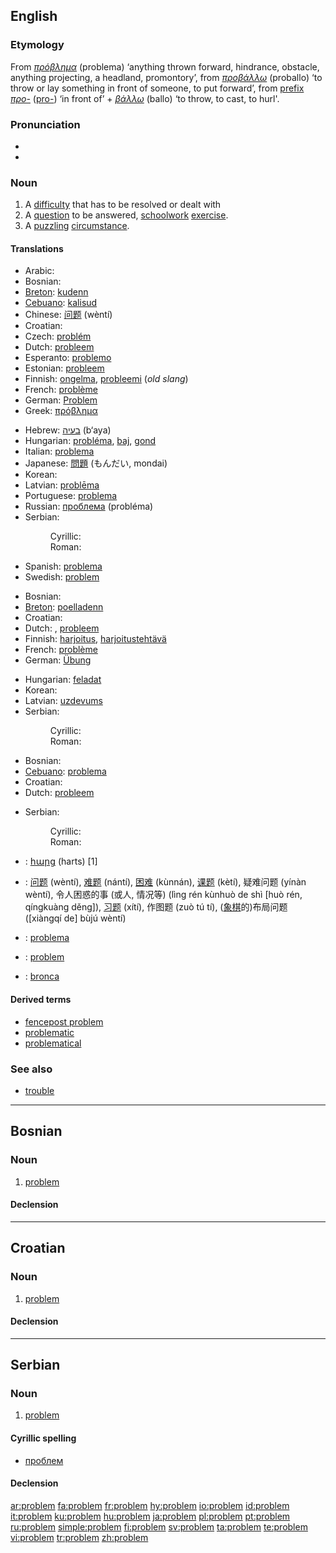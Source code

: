 {{see|Problem}}
==English==
{{wikipedia}}
===Etymology===
From {{AGr.}} ''[[πρόβλημα]]'' (problema) ‘anything thrown forward, hindrance, obstacle, anything projecting, a headland, promontory’, from ''[[προβάλλω]]'' (proballo) ‘to throw or lay something in front of someone, to put forward’, from [[prefix]] ''[[προ-]]'' ([[pro-]]) ‘in front of’ + ''[[βάλλω]]'' (ballo) ‘to throw, to cast, to hurl'.

===Pronunciation===
* {{IPA|/pɹɒbləm/}}
* {{audio|en-us-problem.ogg|Audio (US)}}

===Noun===
{{en-noun}}

# A [[difficulty]] that has to be resolved or dealt with
# A [[question]] to be answered, [[schoolwork]] [[exercise]].
# A [[puzzle|puzzling]] [[circumstance]].

====Translations====
{{trans-top|difficulty}}
*Arabic: {{Arab|[[مشكلة]]}} {{IPAchar|(múškila)}} {{f}}
*Bosnian: {{t|bs|problem|m}}
*[[Breton]]: [[kudenn]] {{f}}
*[[Cebuano]]: [[kalisud]]
*Chinese: [[问题]] (wèntí)
*Croatian: {{t|hr|problem|m}}
*Czech: [[problém]] {{m}}
*Dutch: [[probleem#Dutch|probleem]] {{n}}
*Esperanto: [[problemo]]
*Estonian: [[probleem#Estonian|probleem]]
*Finnish: [[ongelma]], [[probleemi]] (''old slang'')
*French: [[problème]] {{m}}
*German: [[Problem]] {{n}}
*Greek: [[πρόβλημα]] {{n}}
{{trans-mid}}
*Hebrew: [[בעיה]] (b‘aya) {{f}}
*Hungarian: [[probléma]], [[baj]], [[gond]]
*Italian: [[problema]] {{m}}
*Japanese: [[問題]] (もんだい, mondai)
*Korean: {{ko-inline|문제|munje}}
*Latvian: [[problēma]] {{f}}
*Portuguese: [[problema#Portuguese|problema]] {{m}}
*Russian: [[проблема]] (probléma) {{f}}
*Serbian:
*:Cyrillic: {{t|sr|проблем|m}}
*:Roman: {{t|sr|problem|m}}
*Spanish: [[problema#Spanish|problema]] {{m}}
*Swedish: [[#Swedish|problem]] {{c}}
{{trans-bottom}}

{{trans-top|schoolwork exercise}}
*Bosnian: {{t|bs|problem|m}}
*[[Breton]]: [[poelladenn]] {{f}}
*Croatian: {{t|hr|problem|m}}
*Dutch: {{t+|nl|oefening}} {{f}}, [[probleem#Dutch|probleem]] {{n}}
*Finnish: [[harjoitus]], [[harjoitustehtävä]]
*French: [[problème]] {{m}}
*German: [[Übung]] {{f}}
{{trans-mid}}
*Hungarian: [[feladat]]
*Korean: {{ko-inline|문제|munje}}
*Latvian: [[uzdevums]] {{m}}
*Serbian:
*:Cyrillic: {{t|sr|проблем|m}}
*:Roman: {{t|sr|problem|m}}
{{trans-bottom}}

{{trans-top|puzzling circumstance}}
*Bosnian: {{t|bs|problem|m}}
*[[Cebuano]]: [[problema]]
*Croatian: {{t|hr|problem|m}}
*Dutch: [[probleem#Dutch|probleem]] {{n}}
{{trans-mid}}
*Serbian:
*:Cyrillic: {{t|sr|проблем|m}}
*:Roman: {{t|sr|problem|m}}
{{trans-bottom}}

{{checktrans}}
{{trans-top|Translations to be categorized}}
*{{ttbc|Armenian}}: [[հարց]] (harts) [1]
*{{ttbc|Chinese}}: [[问题]] (wèntí), [[难题]] (nántí), [[困难]] (kùnnán), [[课题]] (kètí), 疑难问题 (yínàn wèntí), 令人困惑的事 (或人, 情况等) (lìng rén kùnhuò de shì [huò rén, qíngkuàng děng]), [[习题]] (xítí), 作图题 (zuò tú tí), ([[象棋]]的)布局问题 ([xiàngqí de] bùjú wèntí)
*{{ttbc|Italian}}: [[problema#Italian|problema]] {{m}}
{{trans-mid}}
*{{ttbc|Polish}}: [[problem#Polish|problem]] {{m}}
*{{ttbc|Spanish}}: [[bronca]] {{f}} {{italbrac|Mexico}}
{{trans-bottom}}

====Derived terms====
* [[fencepost problem]]
* [[problematic]]
* [[problematical]]

===See also===
* [[trouble]]

----

==Bosnian==

===Noun===
{{bs-noun|g=m|problemi}}

# [[#English|problem]]

====Declension====
{{bs-decl-noun
|problem|problemi
|problema|problema
|problemu|problemima
|problem|probleme
|probleme|problemi
|problemom|problemima
|problemu|problemima
}}

----

==Croatian==

===Noun===
{{hr-noun|g=m|problemi}}

# [[#English|problem]]

====Declension====
{{hr-decl-noun
|problem|problemi
|problema|problema
|problemu|problemima
|problem|probleme
|probleme|problemi
|problemu|problemima
|problemom|problemima
}}

----

==Serbian==

===Noun===
{{sr-noun|g=m|problemi}}

# [[#English|problem]]

====Cyrillic spelling====
*[[проблем]]

====Declension====
{{sr-decl-noun
|problem|problemi
|problema|problema
|problemu|problemima
|problem|probleme
|probleme|problemi
|problemom|problemima
|problemu|problemima
}}

[[ar:problem]]
[[fa:problem]]
[[fr:problem]]
[[hy:problem]]
[[io:problem]]
[[id:problem]]
[[it:problem]]
[[ku:problem]]
[[hu:problem]]
[[ja:problem]]
[[pl:problem]]
[[pt:problem]]
[[ru:problem]]
[[simple:problem]]
[[fi:problem]]
[[sv:problem]]
[[ta:problem]]
[[te:problem]]
[[vi:problem]]
[[tr:problem]]
[[zh:problem]]